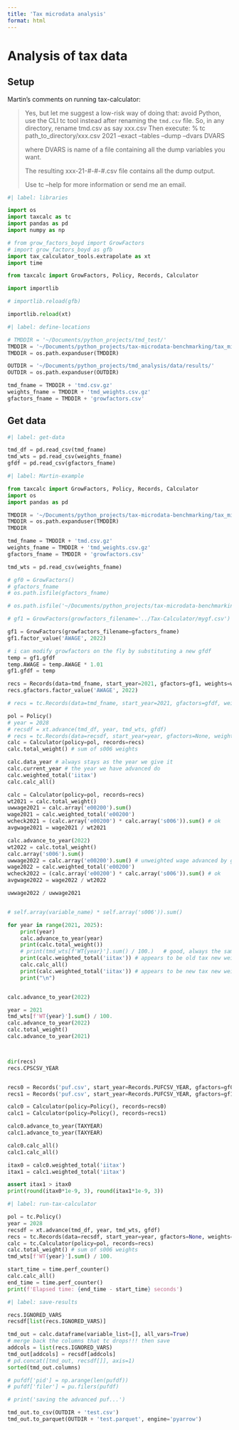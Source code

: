 ```yaml
---
title: 'Tax microdata analysis'
format: html
---
```


# Analysis of tax data

## Setup

Martin's comments on running tax-calculator:

> Yes, but let me suggest a low-risk way of doing that: avoid Python, use the CLI tc tool instead after renaming the `tmd.csv` file. So, in any directory, rename tmd.csv as say xxx.csv Then execute: % tc path_to_directory/xxx.csv 2021 --exact --tables --dump --dvars DVARS
>
> where DVARS is name of a file containing all the dump variables you want.
>
> The resulting xxx-21-#-#-#.csv file contains all the dump output.
>
> Use tc --help for more information or send me an email.

```python
#| label: libraries

import os
import taxcalc as tc
import pandas as pd
import numpy as np

# from grow_factors_boyd import GrowFactors
# import grow_factors_boyd as gfb
import tax_calculator_tools.extrapolate as xt
import time

from taxcalc import GrowFactors, Policy, Records, Calculator

import importlib

# importlib.reload(gfb)

importlib.reload(xt)

```

```python
#| label: define-locations

# TMDDIR = '~/Documents/python_projects/tmd_test/'
TMDDIR = '~/Documents/python_projects/tax-microdata-benchmarking/tax_microdata_benchmarking/storage/output/'
TMDDIR = os.path.expanduser(TMDDIR)

OUTDIR = '~/Documents/python_projects/tmd_analysis/data/results/'
OUTDIR = os.path.expanduser(OUTDIR)

tmd_fname = TMDDIR + 'tmd.csv.gz' 
weights_fname = TMDDIR + 'tmd_weights.csv.gz'
gfactors_fname = TMDDIR + 'growfactors.csv'

```

## Get data

```python
#| label: get-data

tmd_df = pd.read_csv(tmd_fname)
tmd_wts = pd.read_csv(weights_fname)
gfdf = pd.read_csv(gfactors_fname)

```

```python
#| label: Martin-example

from taxcalc import GrowFactors, Policy, Records, Calculator
import os
import pandas as pd

TMDDIR = '~/Documents/python_projects/tax-microdata-benchmarking/tax_microdata_benchmarking/storage/output/'
TMDDIR = os.path.expanduser(TMDDIR)
TMDDIR

tmd_fname = TMDDIR + 'tmd.csv.gz' 
weights_fname = TMDDIR + 'tmd_weights.csv.gz'
gfactors_fname = TMDDIR + 'growfactors.csv'

tmd_wts = pd.read_csv(weights_fname)

# gf0 = GrowFactors()
# gfactors_fname
# os.path.isfile(gfactors_fname)

# os.path.isfile('~/Documents/python_projects/tax-microdata-benchmarking/tax_microdata_benchmarking/storage/output/growfactors.csv')

# gf1 = GrowFactors(growfactors_filename='../Tax-Calculator/mygf.csv')

gf1 = GrowFactors(growfactors_filename=gfactors_fname)
gf1.factor_value('AWAGE', 2022)

# i can modify growfactors on the fly by substituting a new gfdf
temp = gf1.gfdf
temp.AWAGE = temp.AWAGE * 1.01
gf1.gfdf = temp

recs = Records(data=tmd_fname, start_year=2021, gfactors=gf1, weights=weights_fname)
recs.gfactors.factor_value('AWAGE', 2022)

# recs = tc.Records(data=tmd_fname, start_year=2021, gfactors=gfdf, weights=weights_fname) # NO!

pol = Policy()
# year = 2028
# recsdf = xt.advance(tmd_df, year, tmd_wts, gfdf)
# recs = tc.Records(data=recsdf, start_year=year, gfactors=None, weights=None)
calc = Calculator(policy=pol, records=recs)
calc.total_weight() # sum of s006 weights

calc.data_year # always stays as the year we give it
calc.current_year # the year we have advanced do
calc.weighted_total('iitax')
calc.calc_all()

calc = Calculator(policy=pol, records=recs)
wt2021 = calc.total_weight() 
uwwage2021 = calc.array('e00200').sum()
wage2021 = calc.weighted_total('e00200')
wcheck2021 = (calc.array('e00200') * calc.array('s006')).sum() # ok
avgwage2021 = wage2021 / wt2021

calc.advance_to_year(2022)
wt2022 = calc.total_weight() 
calc.array('s006').sum()
uwwage2022 = calc.array('e00200').sum() # unweighted wage advanced by growfactors
wage2022 = calc.weighted_total('e00200')
wcheck2022 = (calc.array('e00200') * calc.array('s006')).sum() # ok
avgwage2022 = wage2022 / wt2022

uwwage2022 / uwwage2021


# self.array(variable_name) * self.array('s006')).sum()

for year in range(2021, 2025):    
    print(year)
    calc.advance_to_year(year)
    print(calc.total_weight())
    # print(tmd_wts[f'WT{year}'].sum() / 100.)   # good, always the same
    print(calc.weighted_total('iitax')) # appears to be old tax new weights and gf??
    calc.calc_all()
    print(calc.weighted_total('iitax')) # appears to be new tax new weights new gf
    print("\n")


calc.advance_to_year(2022)

year = 2021
tmd_wts[f'WT{year}'].sum() / 100.
calc.advance_to_year(2022)
calc.total_weight()
calc.advance_to_year(2021)



dir(recs)
recs.CPSCSV_YEAR


recs0 = Records('puf.csv', start_year=Records.PUFCSV_YEAR, gfactors=gf0)
recs1 = Records('puf.csv', start_year=Records.PUFCSV_YEAR, gfactors=gf1)

calc0 = Calculator(policy=Policy(), records=recs0)
calc1 = Calculator(policy=Policy(), records=recs1)

calc0.advance_to_year(TAXYEAR)
calc1.advance_to_year(TAXYEAR)

calc0.calc_all()
calc1.calc_all()

itax0 = calc0.weighted_total('iitax')
itax1 = calc1.weighted_total('iitax')

assert itax1 > itax0
print(round(itax0*1e-9, 3), round(itax1*1e-9, 3))


```
```python
#| label: run-tax-calculator

pol = tc.Policy()
year = 2028
recsdf = xt.advance(tmd_df, year, tmd_wts, gfdf)
recs = tc.Records(data=recsdf, start_year=year, gfactors=None, weights=None)
calc = tc.Calculator(policy=pol, records=recs)
calc.total_weight() # sum of s006 weights
tmd_wts[f'WT{year}'].sum() / 100.

start_time = time.perf_counter()
calc.calc_all()
end_time = time.perf_counter()
print(f'Elapsed time: {end_time - start_time} seconds')

```

```python
#| label: save-results

recs.IGNORED_VARS
recsdf[list(recs.IGNORED_VARS)]

tmd_out = calc.dataframe(variable_list=[], all_vars=True)
# merge back the columns that tc drops!!! then save
addcols = list(recs.IGNORED_VARS)
tmd_out[addcols] = recsdf[addcols]
# pd.concat([tmd_out, recsdf[]], axis=1)
sorted(tmd_out.columns)

# pufdf['pid'] = np.arange(len(pufdf))
# pufdf['filer'] = pu.filers(pufdf)

# print('saving the advanced puf...')

tmd_out.to_csv(OUTDIR + 'test.csv')
tmd_out.to_parquet(OUTDIR + 'test.parquet', engine='pyarrow')

```

